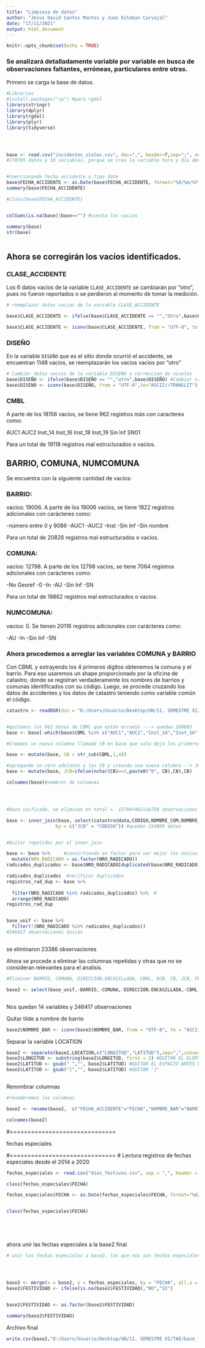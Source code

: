 ```yaml
---
title: "Limpieza de datos"
author: "Jesus David Santos Montes y Juan Esteban Carvajal"
date: "17/11/2021"
output: html_document
---
```


```r
knitr::opts_chunk$set(echo = TRUE)
```



### Se analizará detalladamente variable por variable en busca de observaciones faltantes, erróneas, particulares entre otras.





Primero se carga la base de datos.


```r
#Librerias
#install.packages("sp") #para rgdal
library(stringr)
library(dplyr)
library(rgdal)
library(plyr)
library(tidyverse)




base <- read.csv("incidentes_viales.csv", dec=",", header=T,sep=";", encoding = "UTF-8")
#270765 datos y 18 variables, porque se crea la variable hora y día dentro de la base


#coercionando fecha accidente a tipo date
base$FECHA_ACCIDENTE <- as.Date(base$FECHA_ACCIDENTE, format="%d/%m/%Y") 
summary(base$FECHA_ACCIDENTE)

#class(base$FECHA_ACCIDENTE)


colSums(is.na(base)|base=="") #cuenta los vacios

summary(base)
str(base)



```


## Ahora se corregirán los vacíos identificados.


### CLASE_ACCIDENTE

Los 6 datos vacíos de la variable `CLASE_ACCIDENTE` se cambiarán por "otro", pues no fueron reportados o se perdieron al momento de tomar la medición.

```r

# reemplazar datos vacios de la variable CLASE_ACCIDENTE

base$CLASE_ACCIDENTE <- ifelse(base$CLASE_ACCIDENTE == "","Otro",base$CLASE_ACCIDENTE) #Cambiar nivel vacio por "otro"

base$CLASE_ACCIDENTE <- iconv(base$CLASE_ACCIDENTE, from = "UTF-8", to = "ASCII//TRANSLIT") # Correcion tildes

```


### DISEÑO

En la variable `DISEÑO` que es el sitio donde ocurrió el accidente, se encuentran 1148 vacíos, se reemplazarán los vacios vacios por "otro" 


```r

# Cambiar datos vacios de la variable DISENO y correccion de niveles
base$DISEÑO <- ifelse(base$DISEÑO == "","otro",base$DISEÑO) #Cambiar nivel vacio por no especificado
base$DISENO <- iconv(base$DISEÑO, from = "UTF-8",to="ASCII//TRANSLIT") #Quitar tildes


```


### CMBL

A parte de los  18156 vacíos, se tiene 962 registros más con caracteres como:

AUC1
AUC2
Inst_14
Inst_16
Inst_18
Inst_19
Sin Inf
SN01

Para un total de 19118 registros mal estructurados o vacios.


 
##  BARRIO, COMUNA, NUMCOMUNA
 
 
Se encuentra con la siguiente cantidad de vacíos:

### BARRIO:  

vacios: 19006. A parte de los  19006 vacíos, se tiene 1822 registros adicionales con carácteres como:

-número entre 0 y 9086
-AUC1
-AUC2
-Inst
-Sin Inf
-Sin nombre

Para un total de 20828 registros mal estructurados o vacios.



### COMUNA:  

vacíos: 12798. A parte de los  12798 vacíos, se tiene 7064 registros adicionales con carácteres como:

-No Georef
-0
-In
-AU
-Sin Inf
-SN


Para un total de 19862 registros mal estructurados o vacios.


### NUMCOMUNA:  

vacíos: 0. Se tienen 20116 registros adicionales con carácteres como:

-AU
-In
-Sin Inf
-SN




### Ahora procedemos a arreglar las variables COMUNA y BARRIO

Con CBML y extrayendo los 4 primeros dígitos obtenemos la comuna y el barrio. Para eso usaremos un shape proporcionado por la oficina de catastro, donde se registran verdaderamente los nombres de barrios y comunas identificados con su código. Luego, se procede cruzando  los datos de accidentes y los datos de catastro teniendo como variable común el código.




```r


catastro <- readOGR(dsn = "D:/Users/Usuario/Desktop/UN/11. SEMESTRE XI/TAE/Limite_Barrio_Vereda_Catastral.shp", layer = "Limite_Barrio_Vereda_Catastral")


#quitamos los 962 datos de CBML que están errados ---> quedan 269803
base <- base[-which(base$CBML %in% c("AUC1","AUC2","Inst_14","Inst_16","Inst_18","Inst_19","Sin Inf","SN01")),]

#Creamos un nueva columna llamada CB en base que solo deja los primeros 4 digitos de CBML para buscarlos en la base de catastro y traer la comuna y el barrio de los que estén vacios.

base <- mutate(base, CB = str_sub(CBML,1,4))

#agregando un cero adelante a los CB y creando una nueva columna --> JCB
base <- mutate(base, JCB=ifelse(nchar(CB)==3,paste0("0", CB),CB),CB)

colnames(base)#nombres de columnas




#base unificada, se eliminan en total =  15794+962=16756 observaciones

base <- inner_join(base, select(catastro@data,CODIGO,NOMBRE_COM,NOMBRE_BAR),
                  by = c("JCB" = "CODIGO")) #quedan 254009 datos


#Quitar repetidos por el inner_join

base <- base %>%     #convirtiendo en factor para ver mejor los únicos
  mutate(NRO_RADICADO = as.factor(NRO_RADICADO))
radicados_duplicados <- base$NRO_RADICADO[duplicated(base$NRO_RADICADO)]

radicados_duplicados  #verificar duplicados
registros_rad_dup <- base %>% 
  
  filter(NRO_RADICADO %in% radicados_duplicados) %>%  #
  arrange(NRO_RADICADO)
registros_rad_dup


base_unif <- base %>% 
  filter(!(NRO_RADICADO %in% radicados_duplicados))
#246417 observaciones únicas



```
se eliminaron 23386 observaciones







Ahora se procede a eliminar las columnas repetidas y otras que no se consideran relevantes para el analisis.

```r
#Eliminar BARRIO, COMUNA, DIRECCION.ENCASILLADA, CBML, NCB, CB, JCB, FECHA_ACCIDENTES....

base2 <- select(base_unif,-BARRIO,-COMUNA,-DIRECCION.ENCASILLADA,-CBML,-CB,-JCB,-FECHA_ACCIDENTES,-EXPEDIENTE,-DISEÑO)



```
Nos quedan 14 variables y 246417 observaciones



Quitar tilde a nombre de barrio
```r
base2$NOMBRE_BAR <- iconv(base2$NOMBRE_BAR, from = "UTF-8", to = "ASCII//TRANSLIT") # Correcion tildes
```


Separar la variable LOCATION


```r
base2 <- separate(base2,LOCATION,c("LONGITUD","LATITUD"),sep=",",convert=TRUE) #SEPARA LONGITUD Y LATITUD DE LOCATION
base2$LONGITUD <- substring(base2$LONGITUD, first = 2) #QUITAR EL ELEMTO "["
base2$LATITUD <- gsub(" ","", base2$LATITUD) #QUITAR EL ESPACIO ANTES DEL NUMERO
base2$LATITUD <- gsub("]","", base2$LATITUD) #QUITAR "]"



```





Renombrar columnas

```r


#renombremos las columnas

base2 <- rename(base2,  c("FECHA_ACCIDENTE"="FECHA","NOMBRE_BAR"="BARRIO","NOMBRE_COM"="COMUNA","GRAVEDAD_ACCIDENTE"="GRAVEDAD","CLASE_ACCIDENTE"="CLASE"))

colnames(base2)

```



#==============================

 fechas especiales
 
#==============================
# Lectura registros de fechas especiales desde el 2014 a 2020


```r

fechas_especiales <- read.csv("dias_festivos.csv", sep = ",", header = T)

class(fechas_especiales$FECHA)

fechas_especiales$FECHA <- as.Date(fechas_especiales$FECHA, format="%d/%m/%Y")#año,mes,dia


class(fechas_especiales$FECHA)






```

ahora unir las fechas especiales a la base2 final


```r

# unir las fechas especiales a base2, los que nos son fechas especiales los pone como NA




base2 <- merge(x = base2, y = fechas_especiales, by = "FECHA", all.x = T)
base2$FESTIVIDAD <- ifelse(is.na(base2$FESTIVIDAD),"NO","SI")


base2$FESTIVIDAD <- as.factor(base2$FESTIVIDAD)

summary(base2$FESTIVIDAD)

```




Archivo final

```r
 
write.csv(base2,"D:/Users/Usuario/Desktop/UN/11. SEMESTRE XI/TAE/base_final.csv",fileEncoding = "UTF-8")
```

